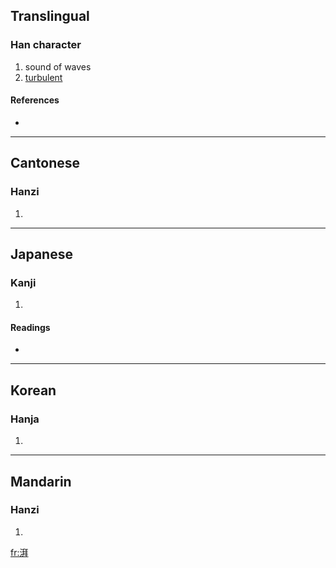 ==Translingual==

===Han character===
{{Han char|rn=85|rad=水|as=09|sn=12|four=3115<sub>0</sub>|canj=水竹手十 (EHQJ)}}

# sound of waves
# [[turbulent]]

====References====
* {{Han ref|kx=0636.080|dkj=17808|dj=1043.130|hdz=31679.020|uh=6E43|ud=28227|bh=B4FB|bd=46331}}

----

==Cantonese==

===Hanzi===
{{yue-hanzi|jyut=|y=baai3, paai3}}

# {{defn|Cantonese}}

----

==Japanese==

===Kanji===
{{ja-kanji|grade=|rs=水09}}

# {{defn|Japanese}}

====Readings====
* {{ja-readings|on=[[はい]] (hai), [[へ]] (he)|kun=[[しみわたる]] (shimiwataru)}}

----

==Korean==

===Hanja===
{{ko-hanja|hangeul=배|eumhun=|rv=bae|mr=pae|y=pay}}

# {{defn|Korean}}

----

==Mandarin==

===Hanzi===
{{cmn-hanzi|pin=[[pài]] ([[pai4]])|wg=p'ai<sup>4</sup>}}

# {{defn|Mandarin}}

[[fr:湃]]